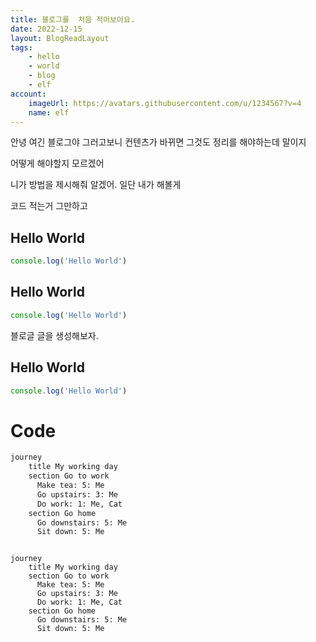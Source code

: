 ```yaml
---
title: 블로그를  처음 적어보아요.
date: 2022-12-15
layout: BlogReadLayout
tags: 
    - hello
    - world
    - blog
    - elf
account: 
    imageUrl: https://avatars.githubusercontent.com/u/1234567?v=4
    name: elf
---
```

  
안녕 여긴 블로그야 그러고보니 컨텐츠가 바뀌면 그것도 정리를 해야하는데 말이지

어떻게 해야할지 모르겠어 

니가 방법을 제시해줘  알겠어. 일단 내가 해볼게

코드 적는거 그만하고 


## Hello World

```js
console.log('Hello World')
```

## Hello World

```js
console.log('Hello World')
```

블로글 글을 생성해보자. 

## Hello World

```js showLineNumbers
console.log('Hello World')
```

# Code

```bash
journey
    title My working day
    section Go to work
      Make tea: 5: Me
      Go upstairs: 3: Me
      Do work: 1: Me, Cat
    section Go home
      Go downstairs: 5: Me
      Sit down: 5: Me
```


```mermaid

journey
    title My working day
    section Go to work
      Make tea: 5: Me
      Go upstairs: 3: Me
      Do work: 1: Me, Cat
    section Go home
      Go downstairs: 5: Me
      Sit down: 5: Me

```